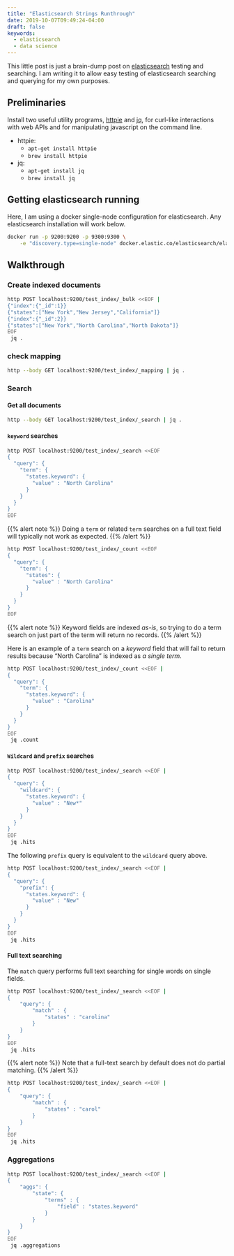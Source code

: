 ```yaml
---
title: "Elasticsearch Strings Runthrough"
date: 2019-10-07T09:49:24-04:00
draft: false
keywords:
  - elasticsearch
  - data science
---
```


This little post is just a brain-dump post on [elasticsearch] 
testing and searching. I am writing it to allow easy testing 
of elasticsearch searching and querying for my own purposes.

[elasticsearch]: https://www.elastic.co/products/elasticsearch

## Preliminaries

Install two useful utility programs, [httpie] and [jq], for curl-like interactions with
web APIs and for manipulating javascript on the command line.

[httpie]: https://httpie.org/
[jq]: https://stedolan.github.io/jq/

- httpie:
  - `apt-get install httpie`
  - `brew install httpie`

- jq:
  - `apt-get install jq`
  - `brew install jq`

## Getting elasticsearch running

Here, I am using a docker single-node configuration for elasticsearch. 
Any elasticsearch installation will work below.

```bash
docker run -p 9200:9200 -p 9300:9300 \
    -e "discovery.type=single-node" docker.elastic.co/elasticsearch/elasticsearch:7.4.0
```

## Walkthrough

### Create indexed documents

```bash
http POST localhost:9200/test_index/_bulk <<EOF |
{"index":{"_id":1}}
{"states":["New York","New Jersey","California"]}
{"index":{"_id":2}}
{"states":["New York","North Carolina","North Dakota"]}
EOF
 jq .
```

### check mapping

```bash
http --body GET localhost:9200/test_index/_mapping | jq .
```

### Search

#### Get all documents

```bash
http --body GET localhost:9200/test_index/_search | jq .
```

#### `keyword` searches

```bash
http POST localhost:9200/test_index/_search <<EOF 
{
  "query": {
    "term": {
      "states.keyword": {
	    "value" : "North Carolina"
	  }
    }
  } 
}
EOF
```

{{% alert note %}}
Doing a `term` or related `term` searches on a full text field will
typically not work as expected.
{{% /alert %}}

```bash
http POST localhost:9200/test_index/_count <<EOF
{
  "query": {
    "term": {
      "states": {
	    "value" : "North Carolina"
	  }
    }
  } 
}
EOF

```

{{% alert note %}}
Keyword fields are indexed *as-is*, so trying to do a term 
search on just part of the term will return no records. 
{{% /alert %}}

Here is an example of a `term` search on a *keyword* field that will
fail to return results because "North Carolina" is indexed as *a single term*.

```bash
http POST localhost:9200/test_index/_count <<EOF |
{
  "query": {
    "term": {
      "states.keyword": {
	    "value" : "Carolina"
	  }
    }
  } 
}
EOF
 jq .count
```



#### `Wildcard` and `prefix` searches

```bash
http POST localhost:9200/test_index/_search <<EOF |
{
  "query": {
    "wildcard": {
      "states.keyword": {
	    "value" : "New*"
	  }
    }
  } 
}
EOF
 jq .hits
```

The following `prefix` query is equivalent to the `wildcard` query above.

```bash
http POST localhost:9200/test_index/_search <<EOF |
{
  "query": {
    "prefix": {
      "states.keyword": {
	    "value" : "New"
	  }
    }
  } 
}
EOF
 jq .hits
```
#### Full text searching

The `match` query performs full text searching for single words on 
single fields.

```bash
http POST localhost:9200/test_index/_search <<EOF |
{
    "query": {
        "match" : {
            "states" : "carolina"
        }
    }
}
EOF
 jq .hits
```

{{% alert note %}}
Note that a full-text search by default does not do partial matching.
{{% /alert %}}

```bash
http POST localhost:9200/test_index/_search <<EOF |
{
    "query": {
        "match" : {
            "states" : "carol"
        }
    }
}
EOF
 jq .hits
```

### Aggregations

```bash
http POST localhost:9200/test_index/_search <<EOF |
{
    "aggs": {
	    "state": {
			"terms" : {
				"field" : "states.keyword"
			}
		}
	}
}
EOF
 jq .aggregations
```
